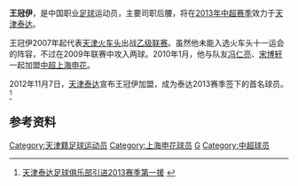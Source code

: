 {{expand|time=2012-04-29T23:54:19+00:00}}
{{Football player infobox
| playername = 王冠伊
| fullname = 王冠伊
| englishfullname = Wang Guanyi
| countryofbirth = {{CHN}}
| cityofbirth = [[天津|天津]]
| dateofbirth = {{birth date and age|1989|4|9}}
| height = {{height|m=1.88}}
| position = 后腰
| currentclub = [[天津泰达|天津泰达]]
| clubnumber = 
| youthyears =
| youthclubs = [[火车头足球俱乐部|火车头]]
| years = 2007-2009年<br/>2010-2012<br>2013-
| clubs = [[火车头足球俱乐部|天津火车头]]<br/>[[上海申花|上海申花]]<br>[[天津泰达|天津泰达]]
| caps(goals) = <br/>17{{0}}(0)<br/>{{0}}4{{0}}(0)
| nationalyears =
| nationalteam =
| nationalcaps(goals) =
| pcupdate = 2013-11-08
|}}
'''王冠伊'''{{BD|1989年|4月9日|||W}}，是中国职业[[足球|足球]]运动员，主要司职后腰，将在[[2013年中国足球超级联赛|2013年中超赛季]]效力于[[天津泰达|天津泰达]]。

王冠伊2007年起代表[[火车头足球俱乐部|天津火车头]]出战[[中国足球乙级联赛|乙级联赛]]。虽然他未能入选火车头十一运会的阵容，不过在2009年联赛中攻入两球。2010年1月，他与队友[[冯仁亮|冯仁亮]]、[[宋博轩|宋博轩]]一起加盟[[中国足球超级联赛|中超]][[上海申花|上海申花]]。

2012年11月7日，[[天津泰达|天津泰达]]宣布王冠伊加盟，成为泰达2013赛季签下的首名球员。<ref>[http://tedafc.jwb.com.cn/art/2012/11/7/art_2343_1766128.html 天津泰达足球俱乐部引进2013赛季第一援] {{webarchive|url=https://web.archive.org/web/20130518005926/http://tedafc.jwb.com.cn/art/2012/11/7/art_2343_1766128.html |date=2013-05-18 }}</ref>

==参考资料==
{{reflist}}

{{2010年中超分类名单上海}}
{{2011年中超分类名单上海}}
{{2012年中超分类名单上海}}
{{2013年中超分类名单天津}}
{{2014年中超分类名单天津}}
{{2016年中乙分类名单火车头}}
{{2017年中甲分类名单杭州}}
{{2018年中甲分类名单浙江绿城}}
{{2019年中甲分类名单浙江绿城}}

{{DEFAULTSORT:WANG Guanyi}}
[[Category:天津籍足球运动员|Category:天津籍足球运动员]]
[[Category:上海申花球员|Category:上海申花球员]]
[[Category:王姓|G]]
[[Category:中超球员|Category:中超球员]]